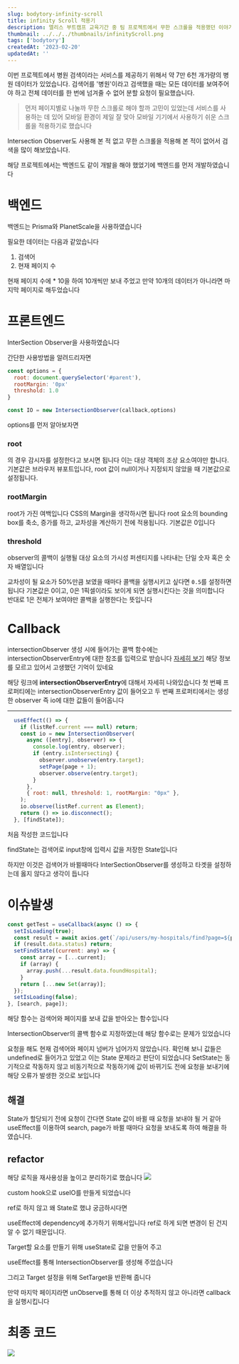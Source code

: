```yaml
---
slug: bodytory-infinity-scroll
title: infinity Scroll 적용기
description: 엘리스 부트캠프 교육기간 중 팀 프로젝트에서 무한 스크롤을 적용했던 이야기
thumbnail: ../../../thumbnails/infinityScroll.png
tags: ['bodytory']
createdAt: '2023-02-20'
updatedAt: ''
---
```


이번 프로젝트에서 병원 검색이라는 서비스를 제공하기 위해서
약 7만 6천 개가량의 병원 데이터가 있었습니다.
검색어를 '병원'이라고 검색했을 때는 모든 데이터를 보여주어야 하고 전체 데이터를 한 번에 넘겨줄 수 없어 분할 요청이 필요했습니다.

> 먼저 페이지별로 나눌까 무한 스크롤로 해야 할까 고민이 있었는데
> 서비스를 사용하는 데 있어 모바일 환경이 제일 잘 맞아 모바일 기기에서 사용하기 쉬운 스크롤을 적용하기로 했습니다

Intersection Observer도 사용해 본 적 없고
무한 스크롤을 적용해 본 적이 없어서 검색을 많이 해보았습니다.

해당 프로젝트에서는 백엔드도 같이 개발을 해야 했었기에 백엔드를 먼저 개발하였습니다

# 백엔드

백엔드는 Prisma와 PlanetScale을 사용하였습니다

필요한 데이터는 다음과 같았습니다

1. 검색어
2. 현재 페이지 수

현재 페이지 수에 \* 10을 하여 10개씩만 보내 주었고
만약 10개의 데이터가 아니라면 마지막 페이지로 해두었습니다

# 프론트엔드

InterSection Observer을 사용하였습니다

간단한 사용방법을 알려드리자면

```js
const options = {
  root: document.querySelector('#parent'),
  rootMargin: '0px'
  threshold: 1.0
}

const IO = new IntersectionObserver(callback,options)
```

options를 먼저 알아보자면

### root

의 경우 감시자를 설정한다고 보시면 됩니다
이는 대상 객체의 조상 요소여야만 합니다.
기본값은 브라우저 뷰포트입니다, root 값이 null이거나 지정되지 않았을 때 기본값으로 설정됩니다.

### rootMargin

root가 가진 여백입니다 CSS의 Margin을 생각하시면 됩니다
root 요소의 bounding box를 축소, 증가를 하고,
교차성을 계산하기 전에 적용됩니다.
기본값은 0입니다

### threshold

observer의 콜백이 실행될 대상 요소의 가시성 퍼센티지를 나타내는 단일 숫자 혹은 숫자 배열입니다

교차성이 될 요소가 50%만큼 보였을 때마다 콜백을 실행시키고 싶다면 `0.5`를 설정하면 됩니다
기본값은 0이고, 0은 1픽셀이라도 보이게 되면 실행시킨다는 것을 의미합니다
반대로 1은 전체가 보여야만 콜백을 실행한다는 뜻입니다

# Callback

intersectionObserver 생성 시에 들어가는
콜백 함수에는 intersectionObserverEntry에 대한 참조를 입력으로 받습니다
[자세히 보기](https://developer.mozilla.org/en-US/docs/Web/API/IntersectionObserverEntry)
해당 정보를 모르고 있어서 고생했던 기억이 있네요

해당 링크에 **intersectionObserverEntry**에 대해서 자세히 나와있습니다
첫 번째 프로퍼티에는 intersectionObserverEntry 값이 들어오고 두 번째 프로퍼티에서는 생성한 observer 즉 io에 대한 값들이 들어옵니다

---

```js
  useEffect(() => {
    if (listRef.current === null) return;
    const io = new IntersectionObserver(
      async ([entry], observer) => {
        console.log(entry, observer);
        if (entry.isIntersecting) {
          observer.unobserve(entry.target);
          setPage(page + 1);
          observer.observe(entry.target);
        }
      },
      { root: null, threshold: 1, rootMargin: "0px" },
    );
    io.observe(listRef.current as Element);
    return () => io.disconnect();
  }, [findState]);
```

처음 작성한 코드입니다

findState는 검색어로 input창에 입력시 값을 저장한 State입니다

하지만 이것은 검색어가 바뀔때마다 InterSectionObserver를 생성하고 타겟을 설정하는데
옳지 않다고 생각이 듭니다

# 이슈발생

```js
const getTest = useCallback(async () => {
  setIsLoading(true);
  const result = await axios.get(`/api/users/my-hospitals/find?page=${page}&search=${search}`);
  if (result.data.status) return;
  setFindState((current: any) => {
    const array = [...current];
    if (array) {
      array.push(...result.data.foundHospital);
    }
    return [...new Set(array)];
  });
  setIsLoading(false);
}, [search, page]);
```

해당 함수는 검색어와 페이지를 보내 값을 받아오는 함수입니다

IntersectionObserver의 콜백 함수로 지정하였는데
해당 함수로는 문제가 있었습니다

요청을 해도 현재 검색어와 페이지 넘버가 넘어가지 않았습니다.
확인해 보니 값들은 undefined로 들어가고 있었고 이는
State 문제라고 판단이 되었습니다
SetState는 동기적으로 작동하지 않고 비동기적으로 작동하기에 값이 바뀌기도 전에 요청을 보내기에 해당 오류가 발생한 것으로 보입니다

## 해결

State가 할당되기 전에 요청이 간다면
State 값이 바뀔 때 요청을 보내야 될 거 같아
useEffect를 이용하여 search, page가 바뀔 때마다 요청을 보내도록 하여 해결을 하였습니다.

## refactor

해당 로직을 재사용성을 높이고 분리하기로 했습니다
![](https://velog.velcdn.com/images/ryong-e/post/8c593251-e9e3-49b3-9555-b24370719f79/image.png)

custom hook으로 useIO를 만들게 되었습니다

ref로 하지 않고 왜 State로 했냐 궁금하시다면

useEffect에 dependency에 추가하기 위해서입니다
ref로 하게 되면 변경이 된 건지 알 수 없기 때문입니다.

Target할 요소를 만들기 위해 useState로 값을 만들어 주고

useEffect를 통해 IntersectionObserver를 생성해 주었습니다

그리고 Target 설정을 위해 SetTarget을 반환해 줍니다

만약 마지막 페이지라면 unObserve를 통해 더 이상 추적하지 않고
아니라면 callback을 실행시킵니다

# 최종 코드

![](https://velog.velcdn.com/images/ryong-e/post/fe975462-afa0-4527-a596-d1f26347c53e/image.png)
